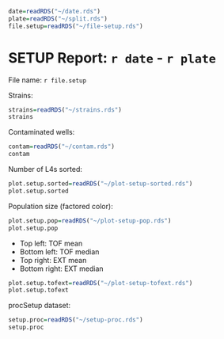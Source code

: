 ```r
date=readRDS("~/date.rds")
plate=readRDS("~/split.rds")
file.setup=readRDS("~/file-setup.rds")
```

SETUP Report: `r date` - `r plate`
========================================================
File name: `r file.setup`


Strains:
```r
strains=readRDS("~/strains.rds")
strains
```

Contaminated wells:
```r
contam=readRDS("~/contam.rds")
contam
```


Number of L4s sorted:
```r
plot.setup.sorted=readRDS("~/plot-setup-sorted.rds")
plot.setup.sorted
```



Population size (factored color):
```r
plot.setup.pop=readRDS("~/plot-setup-pop.rds")
plot.setup.pop
```


- Top left: TOF mean
- Bottom left: TOF median
- Top right: EXT mean
- Bottom right: EXT median
```r
plot.setup.tofext=readRDS("~/plot-setup-tofext.rds")
plot.setup.tofext
```


procSetup dataset:
```r
setup.proc=readRDS("~/setup-proc.rds")
setup.proc
```
